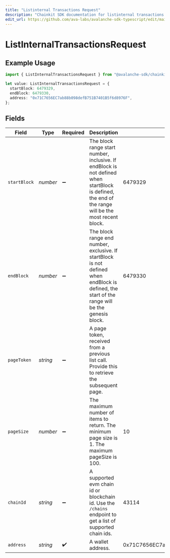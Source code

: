 ```yaml
---
title: "Listinternal Transactions Request"
description: "Chainkit SDK documentation for listinternal transactions request"
edit_url: https://github.com/ava-labs/avalanche-sdk-typescript/edit/main/chainkit/docs/models/operations/listinternaltransactionsrequest.md
---
```


# ListInternalTransactionsRequest

## Example Usage

```typescript
import { ListInternalTransactionsRequest } from "@avalanche-sdk/chainkit/models/operations";

let value: ListInternalTransactionsRequest = {
  startBlock: 6479329,
  endBlock: 6479330,
  address: "0x71C7656EC7ab88b098defB751B7401B5f6d8976F",
};
```

## Fields

| Field                                                                                                                                               | Type                                                                                                                                                | Required                                                                                                                                            | Description                                                                                                                                         | Example                                                                                                                                             |
| --------------------------------------------------------------------------------------------------------------------------------------------------- | --------------------------------------------------------------------------------------------------------------------------------------------------- | --------------------------------------------------------------------------------------------------------------------------------------------------- | --------------------------------------------------------------------------------------------------------------------------------------------------- | --------------------------------------------------------------------------------------------------------------------------------------------------- |
| `startBlock`                                                                                                                                        | *number*                                                                                                                                            | :heavy_minus_sign:                                                                                                                                  | The block range start number, inclusive. If endBlock is not defined when startBlock is defined, the end of the range will be the most recent block. | 6479329                                                                                                                                             |
| `endBlock`                                                                                                                                          | *number*                                                                                                                                            | :heavy_minus_sign:                                                                                                                                  | The block range end number, exclusive. If startBlock is not defined when endBlock is defined, the start of the range will be the genesis block.     | 6479330                                                                                                                                             |
| `pageToken`                                                                                                                                         | *string*                                                                                                                                            | :heavy_minus_sign:                                                                                                                                  | A page token, received from a previous list call. Provide this to retrieve the subsequent page.                                                     |                                                                                                                                                     |
| `pageSize`                                                                                                                                          | *number*                                                                                                                                            | :heavy_minus_sign:                                                                                                                                  | The maximum number of items to return. The minimum page size is 1. The maximum pageSize is 100.                                                     | 10                                                                                                                                                  |
| `chainId`                                                                                                                                           | *string*                                                                                                                                            | :heavy_minus_sign:                                                                                                                                  | A supported evm chain id or blockchain id. Use the `/chains` endpoint to get a list of supported chain ids.                                         | 43114                                                                                                                                               |
| `address`                                                                                                                                           | *string*                                                                                                                                            | :heavy_check_mark:                                                                                                                                  | A wallet address.                                                                                                                                   | 0x71C7656EC7ab88b098defB751B7401B5f6d8976F                                                                                                          |